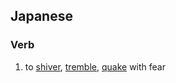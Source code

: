 ==Japanese==

===Verb===
{{ja-verb|type=1}}

# {{ja-def|戦く}} to [[shiver]], [[tremble]], [[quake]] with fear